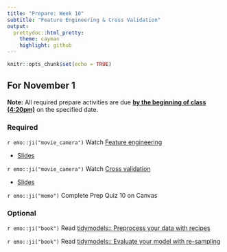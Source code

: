 ```yaml
---
title: "Prepare: Week 10"
subtitle: "Feature Engineering & Cross Validation"
output: 
  prettydoc::html_pretty:
    theme: cayman
    highlight: github
---
```


```r
knitr::opts_chunk$set(echo = TRUE)
```


## For November 1

**Note:** All required prepare activities are due **<u>by the beginning of class (4:20pm)</u>** on the specified date.

### Required

`r emo::ji("movie_camera")` Watch [Feature engineering](https://www.youtube.com/watch?v=EEQ06cOtZ60)

- [Slides](https://kgfitzgerald.github.io/APU_MATH_250/slides/30-feature-engineering.html)

`r emo::ji("movie_camera")` Watch [Cross validation]()

- [Slides](https://kgfitzgerald.github.io/APU_MATH_250/slides/31-cross-validation.html)

`r emo::ji("memo")` Complete Prep Quiz 10 on Canvas


### Optional 

`r emo::ji("book")` Read [tidymodels:: Preprocess your data with recipes](https://www.tidymodels.org/start/recipes/)

`r emo::ji("book")` Read [tidymodels:: Evaluate your model with re-sampling](https://www.tidymodels.org/start/resampling/) 




